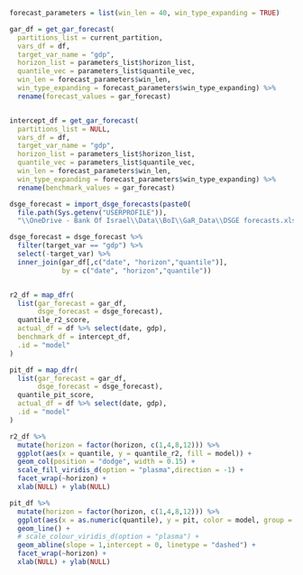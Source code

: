 
```r

forecast_parameters = list(win_len = 40, win_type_expanding = TRUE)

gar_df = get_gar_forecast(
  partitions_list = current_partition,
  vars_df = df,
  target_var_name = "gdp",
  horizon_list = parameters_list$horizon_list,
  quantile_vec = parameters_list$quantile_vec,
  win_len = forecast_parameters$win_len,
  win_type_expanding = forecast_parameters$win_type_expanding) %>% 
  rename(forecast_values = gar_forecast)


intercept_df = get_gar_forecast(
  partitions_list = NULL,
  vars_df = df,
  target_var_name = "gdp",
  horizon_list = parameters_list$horizon_list,
  quantile_vec = parameters_list$quantile_vec,
  win_len = forecast_parameters$win_len,
  win_type_expanding = forecast_parameters$win_type_expanding) %>% 
  rename(benchmark_values = gar_forecast)

dsge_forecast = import_dsge_forecasts(paste0(
  file.path(Sys.getenv("USERPROFILE")),
  "\\OneDrive - Bank Of Israel\\Data\\BoI\\GaR_Data\\DSGE forecasts.xlsx"))

dsge_forecast = dsge_forecast %>% 
  filter(target_var == "gdp") %>% 
  select(-target_var) %>% 
  inner_join(gar_df[,c("date", "horizon","quantile")],
             by = c("date", "horizon","quantile"))


r2_df = map_dfr(
  list(gar_forecast = gar_df,
       dsge_forecast = dsge_forecast),
  quantile_r2_score,
  actual_df = df %>% select(date, gdp),
  benchmark_df = intercept_df,
  .id = "model"
)

pit_df = map_dfr(
  list(gar_forecast = gar_df,
       dsge_forecast = dsge_forecast),
  quantile_pit_score,
  actual_df = df %>% select(date, gdp),
  .id = "model"
)


```


```r

r2_df %>% 
  mutate(horizon = factor(horizon, c(1,4,8,12))) %>% 
  ggplot(aes(x = quantile, y = quantile_r2, fill = model)) + 
  geom_col(position = "dodge", width = 0.15) + 
  scale_fill_viridis_d(option = "plasma",direction = -1) + 
  facet_wrap(~horizon) + 
  xlab(NULL) + ylab(NULL)

```



```r

pit_df %>% 
  mutate(horizon = factor(horizon, c(1,4,8,12))) %>% 
  ggplot(aes(x = as.numeric(quantile), y = pit, color = model, group = model)) + 
  geom_line() +
  # scale_colour_viridis_d(option = "plasma") + 
  geom_abline(slope = 1,intercept = 0, linetype = "dashed") + 
  facet_wrap(~horizon) + 
  xlab(NULL) + ylab(NULL)

```


